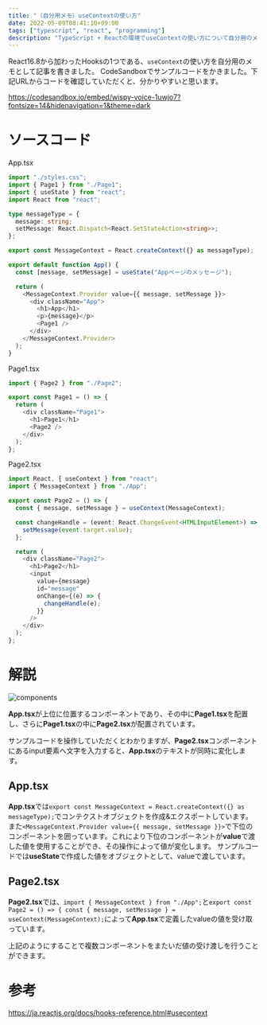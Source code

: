 ```yaml
---
title: "（自分用メモ）useContextの使い方"
date: 2022-05-09T08:41:10+09:00
tags: ["typescript", "react", "programming"]
description: "TypeScript + Reactの環境でuseContextの使い方について自分用のメモを記事にしました。"
---
```



React16.8から加わったHooksの1つである、`useContext`の使い方を自分用のメモとして記事を書きました。
CodeSandboxでサンプルコードをかきました。下記URLからコードを確認していただくと、分かりやすいと思います。

https://codesandbox.io/embed/wispy-voice-1uwjo7?fontsize=14&hidenavigation=1&theme=dark

# ソースコード

App.tsx

```ts
import "./styles.css";
import { Page1 } from "./Page1";
import { useState } from "react";
import React from "react";

type messageType = {
  message: string;
  setMessage: React.Dispatch<React.SetStateAction<string>>;
};

export const MessageContext = React.createContext({} as messageType);

export default function App() {
  const [message, setMessage] = useState("Appページのメッセージ");

  return (
    <MessageContext.Provider value={{ message, setMessage }}>
      <div className="App">
        <h1>App</h1>
        <p>{message}</p>
        <Page1 />
      </div>
    </MessageContext.Provider>
  );
}
```

Page1.tsx

```ts
import { Page2 } from "./Page2";

export const Page1 = () => {
  return (
    <div className="Page1">
      <h1>Page1</h1>
      <Page2 />
    </div>
  );
};
```

Page2.tsx

```ts
import React, { useContext } from "react";
import { MessageContext } from "./App";

export const Page2 = () => {
  const { message, setMessage } = useContext(MessageContext);

  const changeHandle = (event: React.ChangeEvent<HTMLInputElement>) => {
    setMessage(event.target.value);
  };

  return (
    <div className="Page2">
      <h1>Page2</h1>
      <input
        value={message}
        id="message"
        onChange={(e) => {
          changeHandle(e);
        }}
      />
    </div>
  );
};
```

# 解説

<Image src={components} alt="components" class="w-3/4 mx-auto rounded-md shadow-lg" />

**App.tsx**が上位に位置するコンポーネントであり、その中に**Page1.tsx**を配置し、さらに**Page1.tsx**の中に**Page2.tsx**が配置されています。

サンプルコードを操作していただくとわかりますが、**Page2.tsx**コンポーネントにあるinput要素へ文字を入力すると、**App.tsx**のテキストが同時に変化します。

## App.tsx

**App.tsx**では`export const MessageContext = React.createContext({} as messageType);`でコンテクストオブジェクトを作成&エクスポートしています。
また`<MessageContext.Provider value={{ message, setMessage }}>`で下位のコンポーネントを囲っています。これにより下位のコンポーネントが**value**で渡した値を使用することができ、その操作によって値が変化します。
サンプルコードでは**useState**で作成した値をオブジェクトとして、valueで渡しています。

## Page2.tsx

**Page2.tsx**では、`import { MessageContext } from "./App";`と`export const Page2 = () => { const { message, setMessage } = useContext(MessageContext);`によって**App.tsx**で定義したvalueの値を受け取っています。

上記のようにすることで複数コンポーネントをまたいだ値の受け渡しを行うことができます。

# 参考

https://ja.reactjs.org/docs/hooks-reference.html#usecontext
